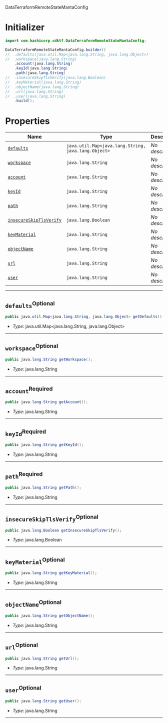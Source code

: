 DataTerraformRemoteStateMantaConfig <a name="DataTerraformRemoteStateMantaConfig" id="cdktf.DataTerraformRemoteStateMantaConfig"></a>

# Initializer <a name="Initializer" id="cdktf.DataTerraformRemoteStateMantaConfig.Initializer"></a>

```java
import com.hashicorp.cdktf.DataTerraformRemoteStateMantaConfig;

DataTerraformRemoteStateMantaConfig.builder()
//  .defaults(java.util.Map<java.lang.String, java.lang.Object>)
//  .workspace(java.lang.String)
    .account(java.lang.String)
    .keyId(java.lang.String)
    .path(java.lang.String)
//  .insecureSkipTlsVerify(java.lang.Boolean)
//  .keyMaterial(java.lang.String)
//  .objectName(java.lang.String)
//  .url(java.lang.String)
//  .user(java.lang.String)
    .build();
```

# Properties <a name="Properties" id="Properties"></a>

| **Name** | **Type** | **Description** |
| --- | --- | --- |
| <code><a href="#cdktf.DataTerraformRemoteStateMantaConfig.property.defaults">defaults</a></code> | <code>java.util.Map<java.lang.String, java.lang.Object></code> | *No description.* |
| <code><a href="#cdktf.DataTerraformRemoteStateMantaConfig.property.workspace">workspace</a></code> | <code>java.lang.String</code> | *No description.* |
| <code><a href="#cdktf.DataTerraformRemoteStateMantaConfig.property.account">account</a></code> | <code>java.lang.String</code> | *No description.* |
| <code><a href="#cdktf.DataTerraformRemoteStateMantaConfig.property.keyId">keyId</a></code> | <code>java.lang.String</code> | *No description.* |
| <code><a href="#cdktf.DataTerraformRemoteStateMantaConfig.property.path">path</a></code> | <code>java.lang.String</code> | *No description.* |
| <code><a href="#cdktf.DataTerraformRemoteStateMantaConfig.property.insecureSkipTlsVerify">insecureSkipTlsVerify</a></code> | <code>java.lang.Boolean</code> | *No description.* |
| <code><a href="#cdktf.DataTerraformRemoteStateMantaConfig.property.keyMaterial">keyMaterial</a></code> | <code>java.lang.String</code> | *No description.* |
| <code><a href="#cdktf.DataTerraformRemoteStateMantaConfig.property.objectName">objectName</a></code> | <code>java.lang.String</code> | *No description.* |
| <code><a href="#cdktf.DataTerraformRemoteStateMantaConfig.property.url">url</a></code> | <code>java.lang.String</code> | *No description.* |
| <code><a href="#cdktf.DataTerraformRemoteStateMantaConfig.property.user">user</a></code> | <code>java.lang.String</code> | *No description.* |

---

## `defaults`<sup>Optional</sup> <a name="defaults" id="cdktf.DataTerraformRemoteStateMantaConfig.property.defaults"></a>

```java
public java.util.Map<java.lang.String, java.lang.Object> getDefaults();
```

- *Type:* java.util.Map<java.lang.String, java.lang.Object>

---

## `workspace`<sup>Optional</sup> <a name="workspace" id="cdktf.DataTerraformRemoteStateMantaConfig.property.workspace"></a>

```java
public java.lang.String getWorkspace();
```

- *Type:* java.lang.String

---

## `account`<sup>Required</sup> <a name="account" id="cdktf.DataTerraformRemoteStateMantaConfig.property.account"></a>

```java
public java.lang.String getAccount();
```

- *Type:* java.lang.String

---

## `keyId`<sup>Required</sup> <a name="keyId" id="cdktf.DataTerraformRemoteStateMantaConfig.property.keyId"></a>

```java
public java.lang.String getKeyId();
```

- *Type:* java.lang.String

---

## `path`<sup>Required</sup> <a name="path" id="cdktf.DataTerraformRemoteStateMantaConfig.property.path"></a>

```java
public java.lang.String getPath();
```

- *Type:* java.lang.String

---

## `insecureSkipTlsVerify`<sup>Optional</sup> <a name="insecureSkipTlsVerify" id="cdktf.DataTerraformRemoteStateMantaConfig.property.insecureSkipTlsVerify"></a>

```java
public java.lang.Boolean getInsecureSkipTlsVerify();
```

- *Type:* java.lang.Boolean

---

## `keyMaterial`<sup>Optional</sup> <a name="keyMaterial" id="cdktf.DataTerraformRemoteStateMantaConfig.property.keyMaterial"></a>

```java
public java.lang.String getKeyMaterial();
```

- *Type:* java.lang.String

---

## `objectName`<sup>Optional</sup> <a name="objectName" id="cdktf.DataTerraformRemoteStateMantaConfig.property.objectName"></a>

```java
public java.lang.String getObjectName();
```

- *Type:* java.lang.String

---

## `url`<sup>Optional</sup> <a name="url" id="cdktf.DataTerraformRemoteStateMantaConfig.property.url"></a>

```java
public java.lang.String getUrl();
```

- *Type:* java.lang.String

---

## `user`<sup>Optional</sup> <a name="user" id="cdktf.DataTerraformRemoteStateMantaConfig.property.user"></a>

```java
public java.lang.String getUser();
```

- *Type:* java.lang.String

---
